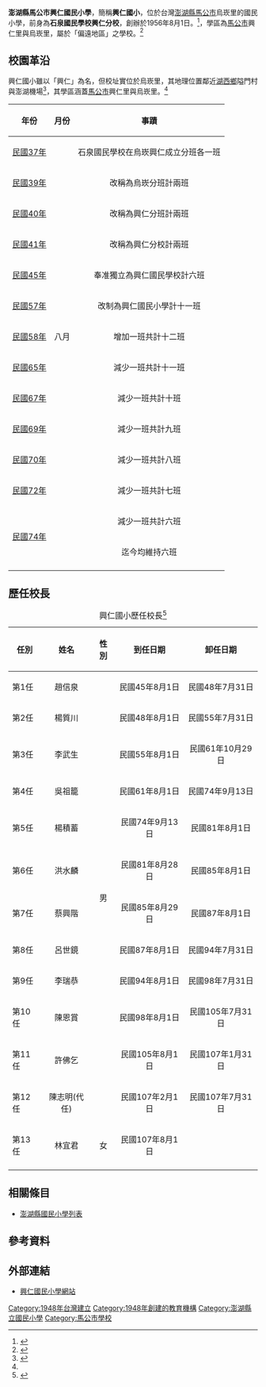 {{Infobox school
| name = 澎湖縣馬公市興仁國民小學
| sc = 
| website = http://www.sjps.phc.edu.tw/
| address = 880 [[澎湖縣|澎湖縣]][[馬公市|馬公市]]烏崁里129號
| free_text = 
| free_label = 
| magazine = 
| colors = 
| conference = 
| athletics = 
| students = 
| staff = 
| faculty = 
| house = 
| other_name = 興仁國民小學
| college = 
| dean = 
| principal = 林宜君（民國107年8月1日-）
| president = 
| grades = 
| district = {{TWN}}[[澎湖縣|澎湖縣]][[馬公市|馬公市]]<br/>[[馬公市|馬公市]][[興仁里|興仁里]]、烏崁里
| affiliation = 
| religion = 
| type = 縣立[[國民小學|國民小學]]
| established = 公元1948年8月1日
| motto = 
| image = 
| caption = 
| coordinates = 
}}
'''澎湖縣馬公市興仁國民小學'''，簡稱'''興仁國小'''，位於台灣[[澎湖縣|澎湖縣]][[馬公市|馬公市]]烏崁里的國民小學，前身為'''石泉國民學校興仁分校'''，創辦於1956年8月1日。<ref>{{Cite web|title=〈學校沿革〉|url=http://www.sjps.phc.edu.tw/modules/tad_book3/page.php?tbdsn=2|publisher=澎湖縣興仁國小|language=zh-tw|archiveurl=https://web.archive.org/web/20210226215241/http://www.sjps.phc.edu.tw/modules/tad_book3/page.php?tbdsn=2|archivedate=2021-02-26|access-date=2021-03-14|dead-url=no}}</ref>，學區為[[馬公市|馬公市]]興仁里與烏崁里，屬於「偏遠地區」之學校。<ref name=":0">{{Cite web|title=〈興仁國小〉|url=https://penghu.info/OB2FEA76BF5AF3D0925C|last=林|first=文鎮|year=2005|publisher=Penghu.Info｜澎湖知識服務平台|language=zh-tw|archiveurl=https://penghu.info/OB2FEA76BF5AF3D0925C|archivedate=2021-03-14}}</ref>

== 校園革沿 ==
興仁國小雖以「興仁」為名，但校址實位於烏崁里，其地理位置鄰近[[湖西鄉|湖西鄉]]隘門村與澎湖機場<ref>{{Cite web|title=〈學校位置〉|url=http://www.sjps.phc.edu.tw/modules/tad_book3/page.php?tbdsn=4|publisher=澎湖縣興仁國小|language=zh-tw|archiveurl=https://web.archive.org/web/20210226205656/http://www.sjps.phc.edu.tw/modules/tad_book3/page.php?tbdsn=4|archivedate=2021-02-26|access-date=2021-03-14|dead-url=no}}</ref>，其學區涵蓋[[馬公市|馬公市]]興仁里與烏崁里。<ref name=":0" />
{| class="wikitable"
|- style="background:;font-weight:bold;color:"
!年份
!月份
!事蹟
|-
|[[1948年臺灣|民國37年]]
| rowspan="13" |八月
|<center>石泉國民學校在烏崁興仁成立分班各一班
|-
|[[1950年臺灣|民國39年]]
|<center>改稱為烏崁分班計兩班
|-
|[[1951年臺灣|民國40年]]
|<center>改稱為興仁分班計兩班
|-
|[[1952年臺灣|民國41年]]
|<center>改稱為興仁分校計兩班
|-
|[[1956年臺灣|民國45年]]
|<center>奉准獨立為興仁國民學校計六班
|-
|[[1968年臺灣|民國57年]]
|<center>改制為興仁國民小學計十一班
|-
|[[1969年臺灣|民國58年]]
|<center>增加一班共計十二班
|-
|[[1976年臺灣|民國65年]]
|<center>減少一班共計十一班
|-
|[[1978年臺灣|民國67年]]
|<center>減少一班共計十班
|-
|[[1980年臺灣|民國69年]]
|<center>減少一班共計九班
|-
|[[1981年臺灣|民國70年]]
|<center>減少一班共計八班
|-
|[[1983年臺灣|民國72年]]
|<center>減少一班共計七班
|-
| rowspan="2"|[[1985年臺灣|民國74年]]
|<center>減少一班共計六班
|-
|
|<center>迄今均維持六班
|-
|}

== 歷任校長 ==
{| class="wikitable"
|- style="background:;font-weight:bold;color:"
|+興仁國小歷任校長<ref>{{Cite web|title=〈歷任校長〉|url=http://www.sjps.phc.edu.tw/modules/tad_book3/page.php?tbdsn=3|publisher=澎湖縣興仁國小|language=zh-tw|archiveurl=https://web.archive.org/web/20210226212431/http://www.sjps.phc.edu.tw/modules/tad_book3/page.php?tbdsn=3|archivedate=2021-02-26|access-date=2021-03-14|dead-url=no}}</ref>
!任別
!姓名
!性別
!到任日期
!卸任日期
|-
!第1任
|<center>趙信泉
| rowspan="12" |<center>男
|<center>民國45年8月1日
|<center>民國48年7月31日
|-
!第2任
|<center>楊質川
|<center>民國48年8月1日
|<center>民國55年7月31日
|-
!第3任
|<center>李武生
|<center>民國55年8月1日
|<center>民國61年10月29日
|-
!第4任
|<center>吳祖籠
|<center>民國61年8月1日
|<center>民國74年9月13日
|-
!第5任
|<center>楊積蓄
|<center>民國74年9月13日
|<center>民國81年8月1日
|-
!第6任
|<center>洪水麟
|<center>民國81年8月28日
|<center>民國85年8月1日
|-
!第7任
|<center>蔡興階
|<center>民國85年8月29日
|<center>民國87年8月1日
|-
!第8任
|<center>呂世鏡
|<center>民國87年8月1日
|<center>民國94年7月31日
|-
!第9任
|<center>李瑞恭
|<center>民國94年8月1日
|<center>民國98年7月31日
|-
!第10任
|<center>陳恩賞
|<center>民國98年8月1日
|<center>民國105年7月31日
|-
!第11任
|<center>許佛乞
|<center>民國105年8月1日
|<center>民國107年1月31日
|-
!第12任
|<center>陳志明(代任)
|<center>民國107年2月1日
|<center>民國107年7月31日
|-
!第13任
|<center>林宜君
|<center>女
|<center>民國107年8月1日
|
|-
|}

== 相關條目 ==
*[[澎湖縣國民小學列表|澎湖縣國民小學列表]]

== 參考資料 ==
{{reflist}}
== 外部連結 ==
* [http://www.sjps.phc.edu.tw/ 興仁國民小學網站] {{Wayback|url=http://www.sjps.phc.edu.tw/ |date=20210414032907 }}
{{portal bar|台灣|澎湖|教育}}
{{Commons category|Chung Hsing Primary School|興仁國民小學}}
{{澎湖縣各級學校}}

[[Category:1948年台灣建立|Category:1948年台灣建立]]
[[Category:1948年創建的教育機構|Category:1948年創建的教育機構]]
[[Category:澎湖縣立國民小學|Category:澎湖縣立國民小學]]
[[Category:馬公市學校|Category:馬公市學校]]